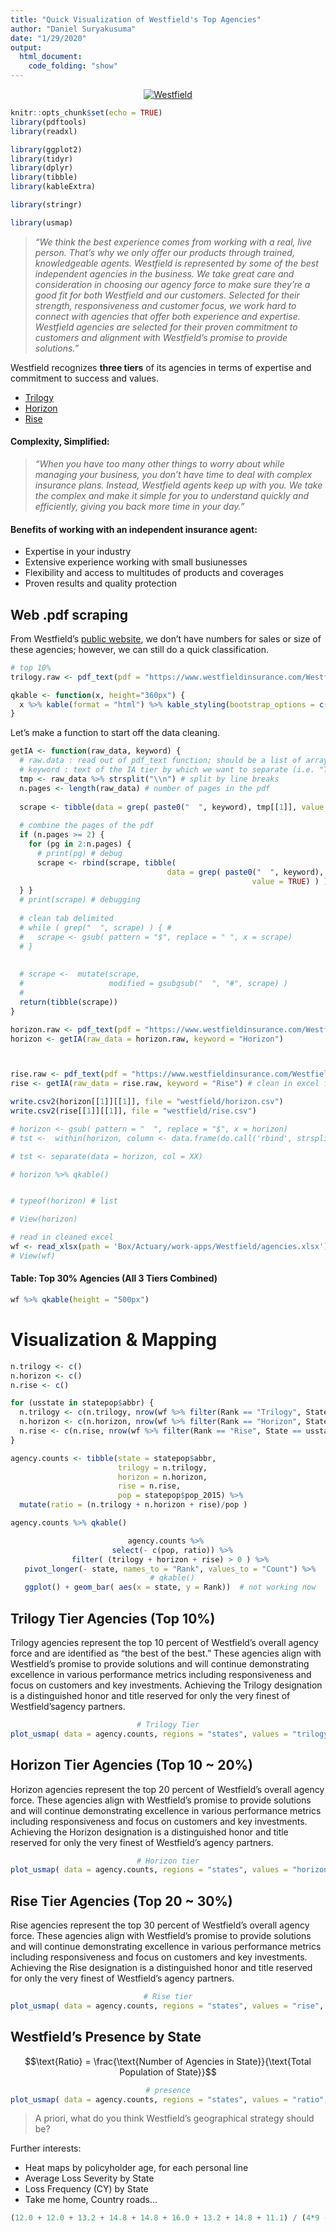 ```yaml
---
title: "Quick Visualization of Westfield's Top Agencies"
author: "Daniel Suryakusuma"
date: "1/29/2020"
output: 
  html_document: 
    code_folding: "show"
---
```


<center>
[![Westfield](https://dsury.com/content/images/cc/wf.png)](https://wf.dsury.com)
</center>

```r
knitr::opts_chunk$set(echo = TRUE)
library(pdftools)
library(readxl)

library(ggplot2)
library(tidyr)
library(dplyr)
library(tibble)
library(kableExtra)

library(stringr)

library(usmap)
```

> *"We think the best experience comes from working with a real, live person. That’s why we only offer our products through trained, knowledgeable agents. Westfield is represented by some of the best independent agencies in the business. We take great care and consideration in choosing our agency force to make sure they’re a good fit for both Westfield and our customers. Selected for their strength, responsiveness and customer focus, we work hard to connect with agencies that offer both experience and expertise. Westfield agencies are selected for their proven commitment to customers and alignment with Westfield’s promise to provide solutions."*

Westfield recognizes **three tiers** of its agencies in terms of expertise and commitment to success and values.

- [Trilogy](https://www.westfieldinsurance.com/Westfield%20Corporate%20Site%20Assets/Documents/2019-20_Trilogy%20Agencies.pdf)
- [Horizon](https://www.westfieldinsurance.com/Westfield%20Corporate%20Site%20Assets/Documents/2019-20_Horizon%20Agencies.pdf)
- [Rise](https://www.westfieldinsurance.com/Westfield%20Corporate%20Site%20Assets/Documents/2019-20_Rise%20Agencies.pdf)


#### Complexity, Simplified:

> *"When you have too many other things to worry about while managing your business, you don’t have time to deal with complex insurance plans. Instead, Westfield agents keep up with you. We take the complex and make it simple for you to understand quickly and efficiently, giving you back more time in your day."*

#### Benefits of working with an independent insurance agent:

- Expertise in your industry
- Extensive experience working with small busiunesses
- Flexibility and access to multitudes of products and coverages 
- Proven results and quality protection


## Web .pdf scraping

From Westfield's [public website](https://www.westfieldinsurance.com/about-us/independent-agency-partners), we don't have numbers for sales or size of these agencies; however, we can still do a quick classification. 

```r
# top 10%
trilogy.raw <- pdf_text(pdf = "https://www.westfieldinsurance.com/Westfield%20Corporate%20Site%20Assets/Documents/2019-20_Trilogy%20Agencies.pdf")

qkable <- function(x, height="360px") {
  x %>% kable(format = "html") %>% kable_styling(bootstrap_options = c("condensed", "responsive", "striped", "hover", "bordered"), font_size = 11, position = "center") %>% scroll_box(width="100%", height= height, fixed_thead =  list(enabled = TRUE, background = "lightgrey") ) 
}
```

Let's make a function to start off the data cleaning. 


```r

getIA <- function(raw_data, keyword) {
  # raw.data : read out of pdf_text function; should be a list of arrays (of text)
  # keyword : text of the IA tier by which we want to separate (i.e. "Trilogy")
  tmp <- raw_data %>% strsplit("\\n") # split by line breaks
  n.pages <- length(raw_data) # number of pages in the pdf
  
  scrape <- tibble(data = grep( paste0("  ", keyword), tmp[[1]], value = TRUE) ) # keep only data columns of spreadsheet
  
  # combine the pages of the pdf
  if (n.pages >= 2) {
    for (pg in 2:n.pages) {
      # print(pg) # debug
      scrape <- rbind(scrape, tibble( 
                                   data = grep( paste0("  ", keyword), tmp[[pg]], 
                                                      value = TRUE) ) )  # add new pages' columns
  } }
  # print(scrape) # debugging
  
  # clean tab delimited
  # while ( grep("  ", scrape) ) { #
  #   scrape <- gsub( pattern = "$", replace = " ", x = scrape)
  # }
  
  
  # scrape <-  mutate(scrape, 
  #                   modified = gsubgsub("  ", "#", scrape) )
  # 
  return(tibble(scrape))
}
```


```r
horizon.raw <- pdf_text(pdf = "https://www.westfieldinsurance.com/Westfield%20Corporate%20Site%20Assets/Documents/2019-20_Horizon%20Agencies.pdf")
horizon <- getIA(raw_data = horizon.raw, keyword = "Horizon")



rise.raw <- pdf_text(pdf = "https://www.westfieldinsurance.com/Westfield%20Corporate%20Site%20Assets/Documents/2019-20_Rise%20Agencies.pdf")
rise <- getIA(raw_data = rise.raw, keyword = "Rise") # clean in excel for interest of time (I should get sleep before the interview)
```


```r
write.csv2(horizon[[1]][[1]], file = "westfield/horizon.csv")
write.csv2(rise[[1]][[1]], file = "westfield/rise.csv")
```


```r
# horizon <- gsub( pattern = "  ", replace = "$", x = horizon)
# tst <-  within(horizon, column <- data.frame(do.call('rbind', strsplit(as.character(column), "$", fixed = TRUE))))

# tst <- separate(data = horizon, col = XX)

# horizon %>% qkable()


# typeof(horizon) # list

# View(horizon)

# read in cleaned excel
wf <- read_xlsx(path = 'Box/Actuary/work-apps/Westfield/agencies.xlsx')
# View(wf)

```


#### Table: Top 30% Agencies (All 3 Tiers Combined)

```r
wf %>% qkable(height = "500px")
```

# Visualization & Mapping

```r
n.trilogy <- c()
n.horizon <- c()
n.rise <- c()

for (usstate in statepop$abbr) {
  n.trilogy <- c(n.trilogy, nrow(wf %>% filter(Rank == "Trilogy", State == usstate)) )
  n.horizon <- c(n.horizon, nrow(wf %>% filter(Rank == "Horizon", State == usstate)) )
  n.rise <- c(n.rise, nrow(wf %>% filter(Rank == "Rise", State == usstate)) )
}

agency.counts <- tibble(state = statepop$abbr, 
                        trilogy = n.trilogy, 
                        horizon = n.horizon, 
                        rise = n.rise, 
                        pop = statepop$pop_2015) %>% 
  mutate(ratio = (n.trilogy + n.horizon + rise)/pop )

agency.counts %>% qkable()
```

<center>
```r
agency.counts %>% 
  select(- c(pop, ratio)) %>%
  filter( (trilogy + horizon + rise) > 0 ) %>% 
  pivot_longer(- state, names_to = "Rank", values_to = "Count") %>% 
  # qkable()
  ggplot() + geom_bar( aes(x = state, y = Rank))  # not working now 
```
</center>

## Trilogy Tier Agencies (Top 10%)

Trilogy agencies represent the top 10 percent of Westfield’s overall agency force and are identified as “the best of the best.” These agencies align with Westfield’s promise to provide solutions and will continue demonstrating excellence in various performance metrics including responsiveness and focus on customers and key investments. Achieving the Trilogy designation is a distinguished honor and title reserved for only the very finest of Westfield’sagency partners.

<center>
```r
# Trilogy Tier
plot_usmap( data = agency.counts, regions = "states", values = "trilogy", color = "grey", labels = TRUE, label_color = "white" ) + labs(title = "Top Westfield Agencies - Trilogy (Top 10%)") + theme(panel.background = element_rect(color = "black", fill = "white")) + scale_fill_continuous(low = "white", high = "orange", name = "Agencies")
```
</center>


## Horizon Tier Agencies (Top 10 ~ 20%)

Horizon agencies represent the top 20 percent of Westfield’s overall agency force. These agencies align with Westfield’s promise to provide solutions and will continue demonstrating excellence in various performance metrics including responsiveness and focus on customers and key investments. Achieving the Horizon designation is a distinguished honor and title reserved for only the very finest of Westfield’s agency partners.

<center>
```r
# Horizon tier
plot_usmap( data = agency.counts, regions = "states", values = "horizon", color = "grey", labels = TRUE, label_color = "white" ) + labs(title = "Top Westfield Agencies - Horizon (Top 10~20%)") + theme(panel.background = element_rect(color = "black", fill = "white")) + scale_fill_continuous(low = "white", high = "orange", name = "Agencies")
```
</center>


## Rise Tier Agencies (Top 20 ~ 30%)

Rise agencies represent the top 30 percent of Westfield’s overall agency force. These agencies align with Westfield’s promise to provide solutions and will continue demonstrating excellence in various performance metrics including responsiveness and focus on customers and key investments. Achieving the Rise designation is a distinguished honor and title reserved for only the very finest of Westfield’s agency partners.


<center>

```r
# Rise tier
plot_usmap( data = agency.counts, regions = "states", values = "rise", color = "grey", labels = TRUE, label_color = "white" ) + labs(title = "Top Westfield Agencies - Rise (Top 20~30%)") + theme(panel.background = element_rect(color = "black", fill = "white")) + scale_fill_continuous(low = "white", high = "orange", name = "Agencies")
```

</center>





## Westfield's Presence by State

$$\text{Ratio} = \frac{\text{Number of Agencies in State}}{\text{Total Population of State}}$$

<center>
```r
# presence
plot_usmap( data = agency.counts, regions = "states", values = "ratio", color = "grey", labels = TRUE, label_color = "white" ) + labs(title = "Westfield's Presence by State (Ratio of # Agencies to State Population)") + theme(panel.background = element_rect(color = "black", fill = "white")) + scale_fill_continuous(low = "white", high = "orange", name = "Agencies")
```
</center>

> A priori, what do you think Westfield's geographical strategy should be?

Further interests:

- Heat maps by policyholder age, for each personal line
- Average Loss Severity by State 
- Loss Frequency (CY) by State
- Take me home, Country roads...

```r
(12.0 + 12.0 + 13.2 + 14.8 + 14.8 + 16.0 + 13.2 + 14.8 + 11.1) / (4*9 - 1)
```

